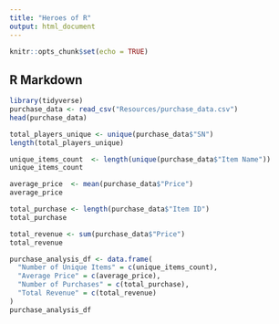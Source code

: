 ```yaml
---
title: "Heroes of R"
output: html_document
---
```


```r
knitr::opts_chunk$set(echo = TRUE)
```

## R Markdown
```r
library(tidyverse)
purchase_data <- read_csv("Resources/purchase_data.csv")
head(purchase_data)
```
```r
total_players_unique <- unique(purchase_data$"SN")
length(total_players_unique)
```
```r
unique_items_count  <- length(unique(purchase_data$"Item Name"))
unique_items_count
```
```r
average_price  <- mean(purchase_data$"Price")
average_price
```
```r
total_purchase <- length(purchase_data$"Item ID")
total_purchase
```
```r
total_revenue <- sum(purchase_data$"Price")
total_revenue
```
```r
purchase_analysis_df <- data.frame(
  "Number of Unique Items" = c(unique_items_count),
  "Average Price" = c(average_price),
  "Number of Purchases" = c(total_purchase),
  "Total Revenue" = c(total_revenue)
)
purchase_analysis_df
```
```r

```

